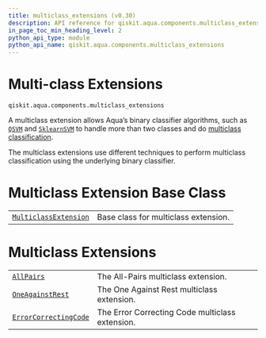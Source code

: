 ```yaml
---
title: multiclass_extensions (v0.30)
description: API reference for qiskit.aqua.components.multiclass_extensions in qiskit v0.30
in_page_toc_min_heading_level: 2
python_api_type: module
python_api_name: qiskit.aqua.components.multiclass_extensions
---
```


<span id="module-qiskit.aqua.components.multiclass_extensions" />

<span id="qiskit-aqua-components-multiclass-extensions" />

<span id="multi-class-extensions-qiskit-aqua-components-multiclass-extensions" />

# Multi-class Extensions

`qiskit.aqua.components.multiclass_extensions`

A multiclass extension allows Aqua’s binary classifier algorithms, such as [`QSVM`](qiskit.aqua.algorithms.QSVM "qiskit.aqua.algorithms.QSVM") and [`SklearnSVM`](qiskit.aqua.algorithms.SklearnSVM "qiskit.aqua.algorithms.SklearnSVM") to handle more than two classes and do [multiclass classification](https://en.wikipedia.org/wiki/Multiclass_classification).

The multiclass extensions use different techniques to perform multiclass classification using the underlying binary classifier.

# Multiclass Extension Base Class

|                                                                                                                                                              |                                      |
| ------------------------------------------------------------------------------------------------------------------------------------------------------------ | ------------------------------------ |
| [`MulticlassExtension`](qiskit.aqua.components.multiclass_extensions.MulticlassExtension "qiskit.aqua.components.multiclass_extensions.MulticlassExtension") | Base class for multiclass extension. |

# Multiclass Extensions

|                                                                                                                                                              |                                                 |
| ------------------------------------------------------------------------------------------------------------------------------------------------------------ | ----------------------------------------------- |
| [`AllPairs`](qiskit.aqua.components.multiclass_extensions.AllPairs "qiskit.aqua.components.multiclass_extensions.AllPairs")                                  | The All-Pairs multiclass extension.             |
| [`OneAgainstRest`](qiskit.aqua.components.multiclass_extensions.OneAgainstRest "qiskit.aqua.components.multiclass_extensions.OneAgainstRest")                | The One Against Rest multiclass extension.      |
| [`ErrorCorrectingCode`](qiskit.aqua.components.multiclass_extensions.ErrorCorrectingCode "qiskit.aqua.components.multiclass_extensions.ErrorCorrectingCode") | The Error Correcting Code multiclass extension. |

